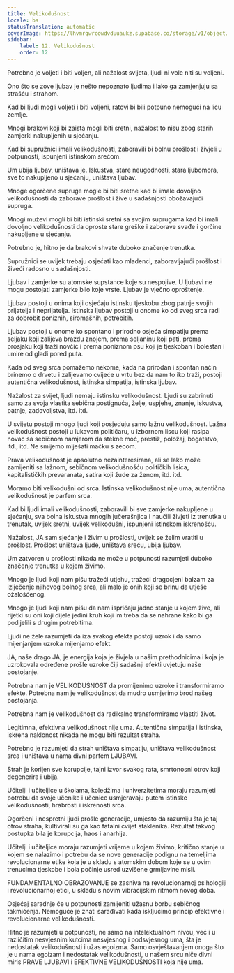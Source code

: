 ```yaml
---
title: Velikodušnost
locale: bs
statusTranslation: automatic
coverImage: https://lhvmrqwrcowdvduuaukz.supabase.co/storage/v1/object/public/strapi-uploads/small_cover-educacion-fundamental.webp-2d51a7828a2b1309555be27f7e2a61a0.webp
sidebar:
    label: 12. Velikodušnost
    order: 12
---
```

Potrebno je voljeti i biti voljen, ali nažalost svijeta, ljudi ni vole niti su voljeni.

Ono što se zove ljubav je nešto nepoznato ljudima i lako ga zamjenjuju sa strašću i strahom.

Kad bi ljudi mogli voljeti i biti voljeni, ratovi bi bili potpuno nemogući na licu zemlje.

Mnogi brakovi koji bi zaista mogli biti sretni, nažalost to nisu zbog starih zamjerki nakupljenih u sjećanju.

Kad bi supružnici imali velikodušnosti, zaboravili bi bolnu prošlost i živjeli u potpunosti, ispunjeni istinskom srećom.

Um ubija ljubav, uništava je. Iskustva, stare neugodnosti, stara ljubomora, sve to nakupljeno u sjećanju, uništava ljubav.

Mnoge ogorčene supruge mogle bi biti sretne kad bi imale dovoljno velikodušnosti da zaborave prošlost i žive u sadašnjosti obožavajući supruga.

Mnogi muževi mogli bi biti istinski sretni sa svojim suprugama kad bi imali dovoljno velikodušnosti da oproste stare greške i zaborave svađe i gorčine nakupljene u sjećanju.

Potrebno je, hitno je da brakovi shvate duboko značenje trenutka.

Supružnici se uvijek trebaju osjećati kao mladenci, zaboravljajući prošlost i živeći radosno u sadašnjosti.

Ljubav i zamjerke su atomske supstance koje su nespojive. U ljubavi ne mogu postojati zamjerke bilo koje vrste. Ljubav je vječno oproštenje.

Ljubav postoji u onima koji osjećaju istinsku tjeskobu zbog patnje svojih prijatelja i neprijatelja. Istinska ljubav postoji u onome ko od sveg srca radi za dobrobit poniznih, siromašnih, potrebitih.

Ljubav postoji u onome ko spontano i prirodno osjeća simpatiju prema seljaku koji zalijeva brazdu znojem, prema seljaninu koji pati, prema prosjaku koji traži novčić i prema poniznom psu koji je tjeskoban i bolestan i umire od gladi pored puta.

Kada od sveg srca pomažemo nekome, kada na prirodan i spontan način brinemo o drvetu i zalijevamo cvijeće u vrtu bez da nam to iko traži, postoji autentična velikodušnost, istinska simpatija, istinska ljubav.

Nažalost za svijet, ljudi nemaju istinsku velikodušnost. Ljudi su zabrinuti samo za svoja vlastita sebična postignuća, želje, uspjehe, znanje, iskustva, patnje, zadovoljstva, itd. itd.

U svijetu postoji mnogo ljudi koji posjeduju samo lažnu velikodušnost. Lažna velikodušnost postoji u lukavom političaru, u izbornom liscu koji rasipa novac sa sebičnom namjerom da stekne moć, prestiž, položaj, bogatstvo, itd., itd. Ne smijemo miješati mačku s zecom.

Prava velikodušnost je apsolutno nezainteresirana, ali se lako može zamijeniti sa lažnom, sebičnom velikodušnošću političkih lisica, kapitalističkih prevaranata, satira koji žude za ženom, itd. itd.

Moramo biti velikodušni od srca. Istinska velikodušnost nije uma, autentična velikodušnost je parfem srca.

Kad bi ljudi imali velikodušnosti, zaboravili bi sve zamjerke nakupljene u sjećanju, sva bolna iskustva mnogih jučerašnjica i naučili živjeti iz trenutka u trenutak, uvijek sretni, uvijek velikodušni, ispunjeni istinskom iskrenošću.

Nažalost, JA sam sjećanje i živim u prošlosti, uvijek se želim vratiti u prošlost. Prošlost uništava ljude, uništava sreću, ubija ljubav.

Um zatvoren u prošlosti nikada ne može u potpunosti razumjeti duboko značenje trenutka u kojem živimo.

Mnogo je ljudi koji nam pišu tražeći utjehu, tražeći dragocjeni balzam za izlječenje njihovog bolnog srca, ali malo je onih koji se brinu da utješe ožalošćenog.

Mnogo je ljudi koji nam pišu da nam ispričaju jadno stanje u kojem žive, ali rijetki su oni koji dijele jedini kruh koji im treba da se nahrane kako bi ga podijelili s drugim potrebitima.

Ljudi ne žele razumjeti da iza svakog efekta postoji uzrok i da samo mijenjanjem uzroka mijenjamo efekt.

JA, naše drago JA, je energija koja je živjela u našim prethodnicima i koja je uzrokovala određene prošle uzroke čiji sadašnji efekti uvjetuju naše postojanje.

Potrebna nam je VELIKODUŠNOST da promijenimo uzroke i transformiramo efekte. Potrebna nam je velikodušnost da mudro usmjerimo brod našeg postojanja.

Potrebna nam je velikodušnost da radikalno transformiramo vlastiti život.

Legitimna, efektivna velikodušnost nije uma. Autentična simpatija i istinska, iskrena naklonost nikada ne mogu biti rezultat straha.

Potrebno je razumjeti da strah uništava simpatiju, uništava velikodušnost srca i uništava u nama divni parfem LJUBAVI.

Strah je korijen sve korupcije, tajni izvor svakog rata, smrtonosni otrov koji degenerira i ubija.

Učitelji i učiteljice u školama, koledžima i univerzitetima moraju razumjeti potrebu da svoje učenike i učenice usmjeravaju putem istinske velikodušnosti, hrabrosti i iskrenosti srca.

Ogorčeni i nespretni ljudi prošle generacije, umjesto da razumiju šta je taj otrov straha, kultivirali su ga kao fatalni cvijet staklenika. Rezultat takvog postupka bila je korupcija, haos i anarhija.

Učitelji i učiteljice moraju razumjeti vrijeme u kojem živimo, kritično stanje u kojem se nalazimo i potrebu da se nove generacije podignu na temeljima revolucionarne etike koja je u skladu s atomskim dobom koje se u ovim trenucima tjeskobe i bola počinje usred uzvišene grmljavine misli.

FUNDAMENTALNO OBRAZOVANJE se zasniva na revolucionarnoj psihologiji i revolucionarnoj etici, u skladu s novim vibracijskim ritmom novog doba.

Osjećaj saradnje će u potpunosti zamijeniti užasnu borbu sebičnog takmičenja. Nemoguće je znati sarađivati ​​kada isključimo princip efektivne i revolucionarne velikodušnosti.

Hitno je razumjeti u potpunosti, ne samo na intelektualnom nivou, već i u različitim nesvjesnim kutcima nesvjesnog i podsvjesnog uma, šta je nedostatak velikodušnosti i užas egoizma. Samo osvještavanjem onoga što je u nama egoizam i nedostatak velikodušnosti, u našem srcu niče divni miris PRAVE LJUBAVI i EFEKTIVNE VELIKODUŠNOSTI koja nije uma.

